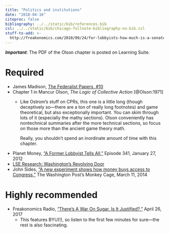 ```yaml
---
title: "Politics and institutions"
date: "2018-04-16"
citeproc: false
bibliography: ../../static/bib/references.bib
csl: ../../static/bib/chicago-fullnote-bibliography-no-bib.csl
stuff-to-add: >-
  http://freakonomics.com/2010/09/24/for-lobbyists-how-much-is-a-senate-connection-worth/
---
```


***Important***: The PDF of the Olson chapter is posted on Learning Suite.

# Required

- <i class="fa fa-external-link" aria-hidden="true"></i> James Madison, [The Federalist Papers, #10](http://avalon.law.yale.edu/18th_century/fed10.asp)
- <i class="fa fa-file-pdf-o" aria-hidden="true"></i> Chapter 1 in Mancur Olson, *The Logic of Collective Action* [@Olson:1971]
    - Like Ostrom's stuff on CPRs, this one is a little long (though deceptively so—there are a ton of really long footnotes) and game theoretical, but also exceptionally important. You can skim through lots of it (especially the mathy sections). Olson conveniently has nontechnical summaries after the more technical sections, so focus on those more than the ancient game theory math.
    
        Really, you shouldn't spend an inordinate amount of time with this chapter.
- <i class="fa fa-podcast" aria-hidden="true"></i> Planet Money, ["A Former Lobbyist Tells All,"](https://www.npr.org/sections/money/2012/01/27/145923803/the-friday-podcast-a-former-lobbyist-tells-all) Episode 341, January 27, 2012
- <i class="fa fa-youtube" aria-hidden="true"></i> [LSE Research: Washington's Revolving Door](https://www.youtube.com/watch?v=2XLuaebpdAA)
- <i class="fa fa-external-link" aria-hidden="true"></i> John Sides, ["A new experiment shows how money buys access to Congress,"](https://www.washingtonpost.com/news/monkey-cage/wp/2014/03/11/a-new-experiment-shows-how-money-buys-access-to-congress/?utm_term=.52fe30402280) The Washington Post's Monkey Cage, March 11, 2014

# Highly recommended

- <i class="fa fa-podcast" aria-hidden="true"></i> Freakonomics Radio, ["There’s A War On Sugar. Is It Justified?,"](http://freakonomics.com/podcast/theres-war-sugar-justified/) April 26, 2017
    - This features BYU(!), so listen to the first few minutes for sure—the rest is also fascinating.
